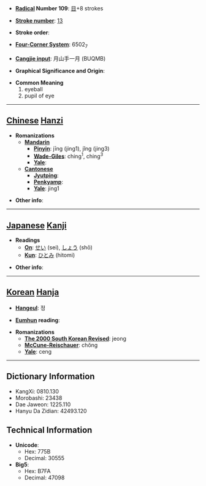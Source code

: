 * '''[[Wiktionary:Chinese radical index| Radical]] Number 109''': [[Wiktionary:Chinese radical index 目|目]]+8 strokes

* '''[[Wiktionary:Chinese total strokes index|Stroke number]]''': [[Wiktionary:Chinese total strokes index 13|13]]

* '''Stroke order''': 

* '''[[Wiktionary:Chinese four corner index|Four-Corner System]]''': 6502<sub>7</sub>

* '''[[Wiktionary:Chinese Cangjie index|Cangjie input]]''': 月山手一月 (BUQMB)

* '''Graphical Significance and Origin''': 

* '''Common Meaning'''
*#eyeball
*# pupil of eye


----

== [[Chinese]] [[Hanzi]] ==

* '''Romanizations'''
** '''[[Mandarin]]'''
*** '''[[Pinyin]]''': jīng (jing1), jǐng (jing3)
*** '''[[Wade-Giles]]''': ching<sup>1</sup>, ching<sup>3</sup>
*** '''[[Yale]]''': 
** '''[[Cantonese]]'''
*** '''[[Jyutping]]''':
*** '''[[Penkyamp]]''': 
*** '''[[Yale]]''': jing1

* '''Other info''': 

----

== [[Japanese]] [[Kanji]] ==

* '''Readings'''
** '''[[On]]''': [[せい]] (sei), [[しょう]] (shō)
** '''[[Kun]]''': [[ひとみ]] (hitomi)

* '''Other info''':  

----

== [[Korean]] [[Hanja]] ==

* '''[[Hangeul]]''': 정

* '''[[Eumhun]] reading''': 

* '''Romanizations'''
** '''[[The 2000 South Korean Revised Romanization|The 2000 South Korean Revised]]''': jeong
** '''[[McCune-Reischauer]]''': chŏng
** '''[[Yale]]''': ceng

----

== Dictionary Information ==

* KangXi: 0810.130
* Morobashi: 23438
* Dae Jaweon: 1225.110
* Hanyu Da Zidian: 42493.120

== Technical Information ==

* '''Unicode''':
** Hex: 775B
** Decimal: 30555
* '''Big5''':
** Hex: B7FA
** Decimal: 47098